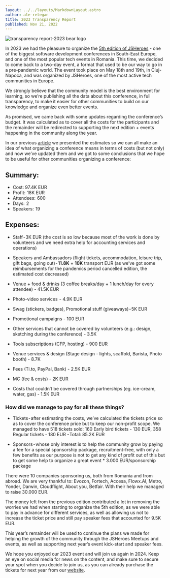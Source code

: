 ```yaml
---
layout: ../../layouts/MarkdownLayout.astro
author: ale-retegan
title: 2023 Transparency Report
published: Nov 21, 2022
---
```



<Image
  src={report}
  alt="transparency report-2023 bear logo"
  decoding="async"
  loading="lazy"
  class="responsive-image"
/>

In 2023 we had the pleasure to organize the [5th edition of JSHeroes](https://2023.jsheroes.io/) - one of the biggest software development conferences in South-East Europe, and one of the most popular tech events in Romania. This time, we decided to come back to a two-day event, a format that used to be our way to go in a pre-pandemic world. The event took place on May 18th and 19th, in Cluj-Napoca, and was organized by JSHeroes, one of the most active tech communities in Europe.

We strongly believe that the community model is the best environment for learning, so we’re publishing all the data about this conference, in full transparency, to make it easier for other communities to build on our knowledge and organize even better events.

As promised, we came back with some updates regarding the conference’s budget. It was calculated as to cover all the costs for the participants and the remainder will be redirected to supporting the next edition + events happening in the community along the year.

In our previous [article](/blog/2023-transparency-plan) we presented the estimates so we can all make an idea of what organizing a conference means in terms of costs (but not only) and now we’ve updated them and we got to some conclusions that we hope to be useful for other communities organizing a conference:

## Summary:

- Cost: 97.4K EUR
- Profit:  18K EUR
- Attendees:  600
- Days:  2
- Speakers:  19

## Expenses:

- Staff - 3K EUR (the cost is so low because most of the work is done by volunteers and we need extra help for accounting services and operations)

- Speakers and Ambassadors (flight tickets, accommodation, leisure trip, gift bags, going out) - **11.8K** + **10K** transport EUR (as we’ve got some reimbursements for the pandemics period cancelled edition, the estimated cost decreased)

- Venue + food & drinks (3 coffee breaks/day + 1 lunch/day for every attendee) - 41.5K EUR

- Photo-video services  - 4.9K EUR

- Swag (stickers, badges), Promotional stuff (giveaways) - 5K EUR

- Promotional campaigns - 100 EUR

- Other services that cannot be covered by volunteers (e.g.: design, sketching during the conference) - 3.5K

- Tools subscriptions (CFP, hosting) - 900 EUR

- Venue services & design (Stage design - lights, scaffold, Barista, Photo booth) - 8.7K

- Fees (Ti.to, PayPal, Bank) - 2.5K EUR

- MC (fee & costs) - 2K EUR

- Costs that couldn’t be covered through partnerships (eg. ice-cream, water, gas) - 1.5K EUR

### How did we manage to pay for all these things?

- Tickets - after estimating the costs, we’ve calculated the tickets price so as to cover the conference price but to keep our non-profit scope. We managed to have 518 tickets sold: 160 Early bird tickets - 130 EUR, 358 Regular tickets - 180 EUR - Total: 85.2K EUR

- Sponsors - whose only interest is to help the community grow by paying a fee for a special sponsorship package, recruitment-free, with only a few benefits as our purpose is not to get any kind of profit out of this but to get some help to organize a great event \* 3.000 EUR/sponsorship package

There were 10 companies sponsoring us, both from Romania and from abroad. We are very thankful to: Evozon, Fortech, Accesa, Flowx.AI, Metro, Yonder, Darwin, Cloudflight, About you, Betfair. With their help we managed to raise 30.000 EUR.

The money left from the previous edition contributed a lot in removing the worries we had when starting to organize the 5th edition, as we were able to pay in advance for different services, as well as allowing us not to increase the ticket price and still pay speaker fees that accounted for 9.5K EUR.

This year’s remainder will be used to continue the plans we made for helping the growth of the community through the JSHeroes Meetups and events, as well as supporting next year’s event kick-start and speaker fees.

We hope you enjoyed our 2023 event and will join us again in 2024. Keep an eye on social media for news on the content, and make sure to secure your spot when you decide to join us, as you can already purchase the tickets for next year from our [website](https://ti.to/jsheroes/2024).
